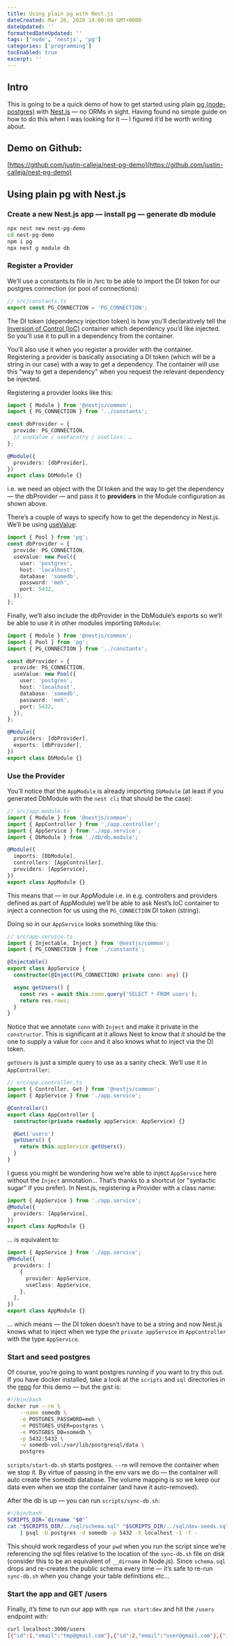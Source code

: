 ```yaml
---
title: Using plain pg with Nest.js
dateCreated: Mar 26, 2020 14:00:00 GMT+0000
dateUpdated: ''
formattedDateUpdated: ''
tags: ['node', 'nestjs', 'pg']
categories: ['programming']
tocEnabled: true
excerpt: ''
---
```


## Intro

This is going to be a quick demo of how to get started using plain [pg (node-postgres)](https://node-postgres.com/) with [Nest.js](https://nestjs.com/) — no ORMs in sight. Having found no simple guide on how to do this when I was looking for it — I figured it’d be worth writing about.

## Demo on Github:

[https://github.com/justin-calleja/nest-pg-demo](https://github.com/justin-calleja/nest-pg-demo)

## Using plain pg with Nest.js

### Create a new Nest.js app — install pg — generate db module

```bash
npx nest new nest-pg-demo
cd nest-pg-demo
npm i pg
npx nest g module db
```

### Register a Provider

We’ll use a constants.ts file in /src to be able to import the DI token for our postgres connection (or pool of connections):

```ts isCopyable
// src/constants.ts
export const PG_CONNECTION = 'PG_CONNECTION';
```

The DI token (dependency injection token) is how you’ll declaratively tell the [Inversion of Control (IoC)](https://en.wikipedia.org/wiki/Inversion_of_control) container which dependency you’d like injected. So you’ll use it to pull in a dependency from the container.

You’ll also use it when you register a provider with the container. Registering a provider is basically associating a DI token (which will be a string in our case) with a way to get a dependency. The container will use this "way to get a dependency" when you request the relevant dependency be injected.

Registering a provider looks like this:

```ts
import { Module } from '@nestjs/common';
import { PG_CONNECTION } from '../constants';

const dbProvider = {
  provide: PG_CONNECTION,
  // useValue / useFacotry / useClass: …
};

@Module({
  providers: [dbProvider],
})
export class DbModule {}
```

i.e. we need an object with the DI token and the way to get the dependency — the dbProvider — and pass it to **providers** in the Module configuration as shown above.

There’s a couple of ways to specify how to get the dependency in Nest.js. We’ll be using [useValue](https://docs.nestjs.com/fundamentals/custom-providers#value-providers-usevalue):

```ts
import { Pool } from 'pg';
const dbProvider = {
  provide: PG_CONNECTION,
  useValue: new Pool({
    user: 'postgres',
    host: 'localhost',
    database: 'somedb',
    password: 'meh',
    port: 5432,
  }),
};
```

Finally, we’ll also include the dbProvider in the DbModule’s exports so we’ll be able to use it in other modules importing `DbModule`:

```ts
import { Module } from '@nestjs/common';
import { Pool } from 'pg';
import { PG_CONNECTION } from '../constants';

const dbProvider = {
  provide: PG_CONNECTION,
  useValue: new Pool({
    user: 'postgres',
    host: 'localhost',
    database: 'somedb',
    password: 'meh',
    port: 5432,
  }),
};

@Module({
  providers: [dbProvider],
  exports: [dbProvider],
})
export class DbModule {}
```

### Use the Provider

You’ll notice that the `AppModule` is already importing `DbModule` (at least if you generated DbModule with the `nest cli` that should be the case):

```ts
// src/app.module.ts
import { Module } from '@nestjs/common';
import { AppController } from './app.controller';
import { AppService } from './app.service';
import { DbModule } from './db/db.module';

@Module({
  imports: [DbModule],
  controllers: [AppController],
  providers: [AppService],
})
export class AppModule {}
```

This means that — in our AppModule i.e. in e.g. controllers and providers defined as part of AppModule) we’ll be able to ask Nest’s IoC container to inject a connection for us using the `PG_CONNECTION` DI token (string).

Doing so in our `AppService` looks something like this:

```ts
// src/app.service.ts
import { Injectable, Inject } from '@nestjs/common';
import { PG_CONNECTION } from './constants';

@Injectable()
export class AppService {
  constructor(@Inject(PG_CONNECTION) private conn: any) {}

  async getUsers() {
    const res = await this.conn.query('SELECT * FROM users');
    return res.rows;
  }
}
```

Notice that we annotate `conn` with `Inject` and make it private in the `constructor`. This is significant at it allows Nest to know that _it_ should be the one to supply a value for `conn` and it also knows what to inject via the DI token.

`getUsers` is just a simple query to use as a sanity check. We’ll use it in `AppController`:

```ts
// src/app.controller.ts
import { Controller, Get } from '@nestjs/common';
import { AppService } from './app.service';

@Controller()
export class AppController {
  constructor(private readonly appService: AppService) {}

  @Get('users')
  getUsers() {
    return this.appService.getUsers();
  }
}
```

I guess you might be wondering how we’re able to inject `AppService` here without the `Inject` annotation… That’s thanks to a shortcut (or "syntactic sugar" if you prefer). In Nest.js, registering a Provider with a class name:

```ts
import { AppService } from './app.service';
@Module({
  providers: [AppService],
})
export class AppModule {}
```

… is equivalent to:

```ts
import { AppService } from './app.service';
@Module({
  providers: [
    {
      provider: AppService,
      useClass: AppService,
    },
  ],
})
export class AppModule {}
```

… which means — the DI token doesn’t have to be a string and now Nest.js knows what to inject when we type the `private appService` in `AppController` with the type `AppService`.

### Start and seed postgres

Of course, you’re going to want postgres running if you want to try this out. If you have docker installed, take a look at the `scripts` and `sql` directories in the [repo](https://github.com/justin-calleja/nest-pg-demo) for this demo — but the gist is:

```bash
#!/bin/bash
docker run --rm \
    --name somedb \
    -e POSTGRES_PASSWORD=meh \
    -e POSTGRES_USER=postgres \
    -e POSTGRES_DB=somedb \
    -p 5432:5432 \
    -v somedb-vol:/var/lib/postgresql/data \
    postgres
```

`scripts/start-db.sh` starts postgres. `--rm` will remove the container when we stop it. By virtue of passing in the env vars we do — the container will auto create the somedb database. The volume mapping is so we keep our data even when we stop the container (and have it auto-removed).

After the db is up — you can run `scripts/sync-db.sh`:

```bash
#!/bin/bash
SCRIPTS_DIR=`dirname "$0"`
cat "$SCRIPTS_DIR/../sql/schema.sql" "$SCRIPTS_DIR/../sql/dev-seeds.sql" \
    | psql -U postgres -d somedb -p 5432 -h localhost -1 -f -
```

This should work regardless of your `pwd` when you run the script since we’re referencing the sql files relative to the location of the `sync-db.sh` file on disk (consider this to be an equivalent of `__dirname` in Node.js). Since `schema.sql` drops and re-creates the public schema every time — it’s safe to re-run `sync-db.sh` when you change your table definitions etc…

### Start the app and GET /users

Finally, it’s time to run our app with `npm run start:dev` and hit the `/users` endpoint with:

```bash
curl localhost:3000/users
[{"id":1,"email":"tmp@gmail.com"},{"id":2,"email":"user@gmail.com"},{"id":3,"email":"anotheruser@gmail.com"}]
```
